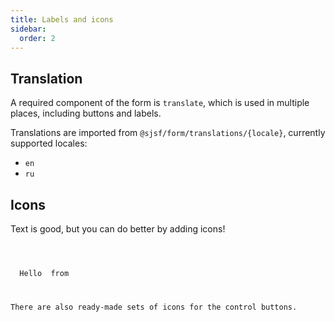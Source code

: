 ```yaml
---
title: Labels and icons
sidebar:
  order: 2
---
```






## Translation

A required component of the form is `translate`, which is used in multiple places, including buttons and labels.

Translations are imported from `@sjsf/form/translations/{locale}`, currently supported locales:

- `en`
- `ru`

<LinkCard title="Translation API reference" href="../../form/translation/" />

## Icons

Text is good, but you can do better by adding icons!

<Code code={iconsCode} lang='svelte' />

<FormCard>
  <Icons client:only="svelte">Hello <Icon name="seti:svelte" /> from <Icon name="astro" /></Icons>
</FormCard>

There are also ready-made sets of icons for the control buttons.

<IconsShowCase />
